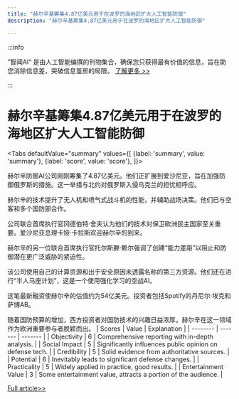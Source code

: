 ```yaml
---
title: "赫尔辛基筹集4.87亿美元用于在波罗的海地区扩大人工智能防御"
description: "赫尔辛基筹集4.87亿美元用于在波罗的海地区扩大人工智能防御"

---
```



:::info

“智闻AI“ 是由人工智能编撰的刊物集合，确保您只获得最有价值的信息，旨在助您消除信息差，突破信息茧房的局限。  [了解更多 >>](/)

:::

# 赫尔辛基筹集4.87亿美元用于在波罗的海地区扩大人工智能防御


<Tabs
	defaultValue="summary"
	values={[
	{label: 'summary', value: 'summary'},
	{label: 'score', value: 'score'},
]}>
<TabItem value="summary">


赫尔辛防御AI公司刚刚筹集了4.87亿美元。他们正扩展到爱沙尼亚，旨在加强防御俄罗斯的措施。这一举措与北约对俄罗斯入侵乌克兰的担忧相呼应。

赫尔辛的技术提升了无人机和喷气式战斗机的性能，并辅助战场决策。他们已与空客和多个国防部合作。

公司联合首席执行官冈德伯特·舍夫认为他们的技术对保卫欧洲民主国家至关重要。爱沙尼亚总理卡娅·卡拉斯欢迎赫尔辛的到来。

赫尔辛的另一位联合首席执行官托尔斯滕·赖尔强调了创建“能力差距”以阻止和防御潜在更广泛威胁的紧迫性。

该公司使用自己的计算资源和出于安全原因未透露名称的第三方资源。他们还在进行“半人马座计划”，这是一个使用强化学习的空战AI。

这笔最新融资使赫尔辛的估值约为54亿美元。投资者包括Spotify的丹尼尔·埃克和萨博AB。

随着国防预算的增加，西方投资者对国防技术的兴趣日益浓厚。赫尔辛在这一领域作为欧洲重要参与者脱颖而出。
</TabItem>
<TabItem value="score">
	| Scores     | Value   | Explanation |
	| -------- | ------- | ------- |
	| Objectivity  | 6    | Comprehensive reporting with in-depth analysis.    |
	| Social Impact | 5     | Significantly influences public opinion on defense tech.    |
	| Credibility    | 5    | Solid evidence from authoritative sources.    |
	| Potential    | 6    | Inevitably leads to significant defense changes.    |
	| Practicality    | 5    | Widely applied in practice, good results.    |
	| Entertainment Value    | 3    | Some entertainment value, attracts a portion of the audience.    |
</TabItem>
</Tabs>

[Full article>>](https://techcrunch.com/2024/07/11/defence-ai-startup-helsing-raises-487m-series-c-plans-baltic-expansion-to-combat-russian-threat/)
